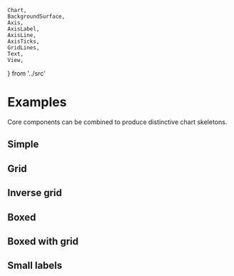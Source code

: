     Chart,
    BackgroundSurface,
    Axis,
    AxisLabel,
    AxisLine,
    AxisTicks,
    GridLines,
    Text,
    View,
} from '../src'

<Meta title="Core/Examples" />

# Examples

Core components can be combined to produce distinctive chart skeletons.

## Simple

<Canvas>
    <Story name="default">
        <Chart {...commonProps}>
            <View {...commonViewProps}>
                <Axis variant={'bottom'} label={'x-axis (a.u.)'} />
                <Axis variant={'left'} label={'y-axis (a.u.)'} />
                <Text x={0} y={-20} variant="title" children="Title" />
            </View>
        </Chart>
    </Story>
</Canvas>

## Grid

<Canvas>
    <Story name="grid">
        <Chart {...commonProps}>
            <View {...commonViewProps}>
                <Axis variant={'bottom'} label={'x-axis (a.u.)'} />
                <Axis variant={'left'} label={'y-axis (a.u.)'} />
                <GridLines variant={'x'} />
                <GridLines variant={'y'} />
                <Text y={-20} variant="title" children="Title" />
            </View>
        </Chart>
    </Story>
</Canvas>

## Inverse grid

<Canvas>
    <Story name="inverse grid">
        <Chart {...commonProps}>
            <View {...commonViewProps}>
                <BackgroundSurface variant={'inner'} style={{ fill: '#f0f0f0' }} />
                <Axis variant={'bottom'} label={'x-axis (a.u.)'} />
                <Axis variant={'left'} label={'y-axis (a.u.)'} />
                <GridLines variant={'x'} style={{ stroke: '#ffffff', strokeWidth: '2px' }} />
                <GridLines variant={'y'} style={{ stroke: '#ffffff', strokeWidth: '2px' }} />
                <Text y={-20} variant="title" children="Title" />
            </View>
        </Chart>
    </Story>
</Canvas>

## Boxed

<Canvas>
    <Story name="boxed">
        <Chart {...commonProps}>
            <View {...commonViewProps}>
                <BackgroundSurface
                    variant={'inner'}
                    style={{ fill: '#ffffff', stroke: '#222222', strokeWidth: '1px' }}
                    expansion={[10, 10, 10, 10]}
                />
                <Axis variant={'bottom'} ticks={null} padding={10}>
                    <AxisTicks
                        variant={'bottom'}
                        size={5}
                        padding={8}
                        style={{ strokeWidth: '1px' }}
                    />
                    <AxisLabel variant={'bottom'} padding={36} children={'x-axis (a.u.)'} />
                </Axis>
                <Axis variant={'left'} ticks={null} padding={10}>
                    <AxisTicks
                        variant={'left'}
                        size={5}
                        padding={8}
                        style={{ strokeWidth: '1px' }}
                    />
                    <AxisLabel variant={'left'} padding={44} children={'y-axis (a.u.)'} />
                </Axis>
                <Axis variant={'right'} ticks={null} padding={10} />
                <Axis variant={'top'} ticks={null} padding={10} />
                <Text
                    x={140}
                    y={-22}
                    variant="title"
                    children="Title"
                    style={{ textAnchor: 'middle' }}
                />
            </View>
        </Chart>
    </Story>
</Canvas>

## Boxed with grid

<Canvas>
    <Story name="boxed with grid">
        <Chart {...commonProps}>
            <View {...commonViewProps}>
                <BackgroundSurface
                    variant={'inner'}
                    style={{ fill: '#ffffff', stroke: '#222222', strokeWidth: '1px' }}
                    expansion={[10, 10, 10, 10]}
                />
                <GridLines
                    variant={'x'}
                    expansion={[12, 12]}
                    style={{ stroke: '#aaaaaa', strokeDasharray: '5 5' }}
                />
                <GridLines
                    variant={'y'}
                    expansion={[12, 12]}
                    style={{ stroke: '#aaaaaa', strokeDasharray: '5 5' }}
                />
                <Axis variant={'bottom'} ticks={null} padding={12}>
                    <AxisTicks variant={'bottom'} ticks={5} size={-5} padding={6} />
                    <AxisLabel variant={'bottom'} padding={36} children={'x-axis (a.u.)'} />
                </Axis>
                <Axis variant={'left'} ticks={null} padding={12}>
                    <AxisTicks variant={'left'} ticks={5} size={-5} padding={6} />
                    <AxisLabel variant={'left'} padding={44} children={'y-axis (a.u.)'} />
                </Axis>
                <Axis variant={'right'} ticks={null} padding={12}>
                    <AxisTicks variant={'right'} ticks={5} size={-5} format={null} />
                </Axis>
                <Axis variant={'top'} ticks={null} padding={12}>
                    <AxisTicks variant={'top'} ticks={5} size={-5} format={null} />
                </Axis>
                <Text
                    x={140}
                    y={-26}
                    variant="title"
                    children="Title"
                    style={{ textAnchor: 'middle' }}
                />
            </View>
        </Chart>
    </Story>
</Canvas>

## Small labels

<Canvas>
    <Story name="small labels">
        <Chart
            id="small-labels"
            {...commonProps}
            padding={[50, 50, 55, 60]}
            theme={{
                text: {
                    tickLabel: { fontSize: '11px', fill: '#777777' },
                    axisLabel: { fontSize: '13px', fill: '#555555' },
                },
            }}
        >
            <View {...commonViewProps}>
                <BackgroundSurface variant={'outer'} style={{ fill: '#f4f4f4' }} />
                <GridLines variant={'y'} style={{ stroke: '#aaaaaa', strokeWidth: '1px' }} />
                <Axis variant={'bottom'} ticks={null}>
                    <AxisTicks variant={'bottom'} ticks={5} size={5} padding={10} />
                    <AxisLine
                        variant={'bottom'}
                        style={{ visibility: 'visible', stroke: '#222222', strokeWidth: '2px' }}
                    />
                    <AxisLabel
                        variant={'bottom'}
                        anchor={'end'}
                        padding={32}
                        children={'x-axis (a.u.)'}
                    />
                </Axis>
                <Axis variant={'left'} ticks={null}>
                    <AxisTicks variant={'left'} ticks={5} size={0} padding={6} />
                </Axis>
                <Text x={-6} y={-28} variant={'axisLabel'} children={'y-axis (a.u.)'} />
            </View>
        </Chart>
    </Story>
</Canvas>
